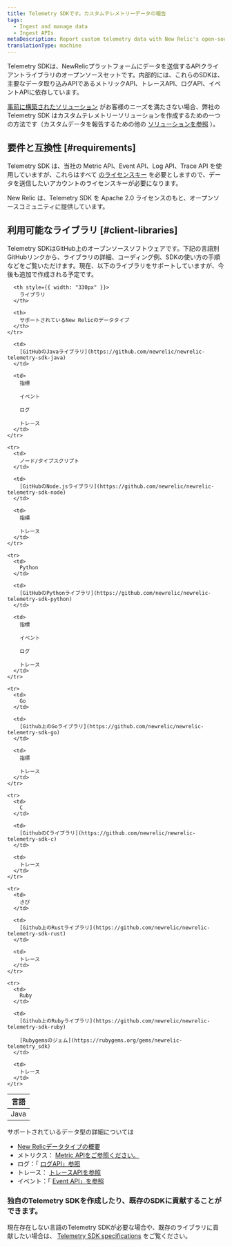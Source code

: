 ```yaml
---
title: Telemetry SDKです。カスタムテレメトリーデータの報告
tags:
  - Ingest and manage data
  - Ingest APIs
metaDescription: Report custom telemetry data with New Relic's open-source Telemetry SDKs.
translationType: machine
---
```


Telemetry SDKは、NewRelicプラットフォームにデータを送信するAPIクライアントライブラリのオープンソースセットです。内部的には、これらのSDKは、主要なデータ取り込みAPIであるメトリックAPI、トレースAPI、ログAPI、イベントAPIに依存しています。

[事前に構築されたソリューション](https://newrelic.com/instant-observability) がお客様のニーズを満たさない場合、弊社の Telemetry SDK はカスタムテレメトリーソリューションを作成するための一つの方法です（カスタムデータを報告するための他の [ソリューションを参照](/docs/data-apis/custom-data/intro-custom-data) ）。

## 要件と互換性 [#requirements]

Telemetry SDK は、当社の Metric API、Event API、Log API、Trace API を使用していますが、これらはすべて [のライセンスキー](/docs/apis/intro-apis/new-relic-api-keys/#ingest-license-key) を必要としますので、データを送信したいアカウントのライセンスキーが必要になります。

<Callout variant="tip">
  New Relic は、Telemetry SDK を Apache 2.0 ライセンスのもと、オープンソースコミュニティに提供しています。
</Callout>

## 利用可能なライブラリ [#client-libraries]

Telemetry SDKはGitHub上のオープンソースソフトウェアです。下記の言語別GitHubリンクから、ライブラリの詳細、コーディング例、SDKの使い方の手順などをご覧いただけます。現在、以下のライブラリをサポートしていますが、今後も追加で作成される予定です。

<table>
  <thead>
    <tr>
      <th style={{ width: "190px" }}>
        言語
      </th>

      <th style={{ width: "330px" }}>
        ライブラリ
      </th>

      <th>
        サポートされているNew Relicのデータタイプ
      </th>
    </tr>
  </thead>

  <tbody>
    <tr>
      <td>
        Java
      </td>

      <td>
        [GitHubのJavaライブラリ](https://github.com/newrelic/newrelic-telemetry-sdk-java)
      </td>

      <td>
        指標

        イベント

        ログ

        トレース
      </td>
    </tr>

    <tr>
      <td>
        ノード/タイプスクリプト
      </td>

      <td>
        [GitHubのNode.jsライブラリ](https://github.com/newrelic/newrelic-telemetry-sdk-node)
      </td>

      <td>
        指標

        トレース
      </td>
    </tr>

    <tr>
      <td>
        Python
      </td>

      <td>
        [GitHubのPythonライブラリ](https://github.com/newrelic/newrelic-telemetry-sdk-python)
      </td>

      <td>
        指標

        イベント

        ログ

        トレース
      </td>
    </tr>

    <tr>
      <td>
        Go
      </td>

      <td>
        [Github上のGoライブラリ](https://github.com/newrelic/newrelic-telemetry-sdk-go)
      </td>

      <td>
        指標

        トレース
      </td>
    </tr>

    <tr>
      <td>
        C
      </td>

      <td>
        [GithubのCライブラリ](https://github.com/newrelic/newrelic-telemetry-sdk-c)
      </td>

      <td>
        トレース
      </td>
    </tr>

    <tr>
      <td>
        さび
      </td>

      <td>
        [Github上のRustライブラリ](https://github.com/newrelic/newrelic-telemetry-sdk-rust)
      </td>

      <td>
        トレース
      </td>
    </tr>

    <tr>
      <td>
        Ruby
      </td>

      <td>
        [Github上のRubyライブラリ](https://github.com/newrelic/newrelic-telemetry-sdk-ruby)

        [Rubygemsのジェム](https://rubygems.org/gems/newrelic-telemetry_sdk)
      </td>

      <td>
        トレース
      </td>
    </tr>
  </tbody>
</table>

サポートされているデータ型の詳細については

* [New Relicデータタイプの概要](/docs/telemetry-data-platform/ingest-manage-data/understand-data/new-relic-data-types)
* メトリクス： [Metric APIをご参照ください。](/docs/data-ingest-apis/get-data-new-relic/metric-api/introduction-metric-api)
* ログ：「 [ログAPI」参照](/docs/telemetry-data-platform/get-data/apis/introduction-log-api)
* トレース： [トレースAPIを参照](/docs/understand-dependencies/distributed-tracing/trace-api/introduction-trace-api)
* イベント：「 [Event API」を参照](/docs/telemetry-data-platform/ingest-manage-data/ingest-apis/intro-event-api)

### 独自のTelemetry SDKを作成したり、既存のSDKに貢献することができます。

現在存在しない言語のTelemetry SDKが必要な場合や、既存のライブラリに貢献したい場合は、 [Telemetry SDK specifications](https://github.com/newrelic/newrelic-telemetry-sdk-specs) をご覧ください。